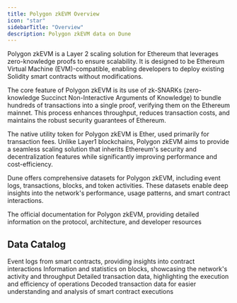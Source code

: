 ```yaml
---
title: Polygon zkEVM Overview
icon: "star"
sidebarTitle: "Overview"
description: Polygon zkEVM data on Dune
---
```


Polygon zkEVM is a Layer 2 scaling solution for Ethereum that leverages zero-knowledge proofs to ensure scalability. It is designed to be Ethereum Virtual Machine (EVM)-compatible, enabling developers to deploy existing Solidity smart contracts without modifications. 

The core feature of Polygon zkEVM is its use of zk-SNARKs (zero-knowledge Succinct Non-Interactive Arguments of Knowledge) to bundle hundreds of transactions into a single proof, verifying them on the Ethereum mainnet. This process enhances throughput, reduces transaction costs, and maintains the robust security guarantees of Ethereum.

The native utility token for Polygon zkEVM is Ether, used primarily for transaction fees. Unlike Layer1 blockchains, Polygon zkEVM aims to provide a seamless scaling solution that inherits Ethereum's security and decentralization features while significantly improving performance and cost-efficiency.

Dune offers comprehensive datasets for Polygon zkEVM, including event logs, transactions, blocks, and token activities. These datasets enable deep insights into the network's performance, usage patterns, and smart contract interactions.

<CardGroup cols={1}>
  <Card title="Polygon zkEVM docs" icon="link" href= "https://polygon.technology/polygon-zkevm">
    The official documentation for Polygon zkEVM, providing detailed information on the protocol, architecture, and developer resources
  </Card>
</CardGroup>

## Data Catalog

<CardGroup cols={2}>
  <Card title="Logs" icon="bolt" href="./raw/logs">
    Event logs from smart contracts, providing insights into contract interactions
  </Card>
  <Card title="Blocks" icon="cubes" href="./raw/blocks">
    Information and statistics on blocks, showcasing the network's activity and throughput
  </Card>
  <Card title="Transactions" icon="message-arrow-up" href="./raw/transactions">
    Detailed transaction data, highlighting the execution and efficiency of operations
  </Card>
  <Card title="decoded" icon="file" href="./decoded/overview">
    Decoded transaction data for easier understanding and analysis of smart contract executions
  </Card>
</CardGroup>
